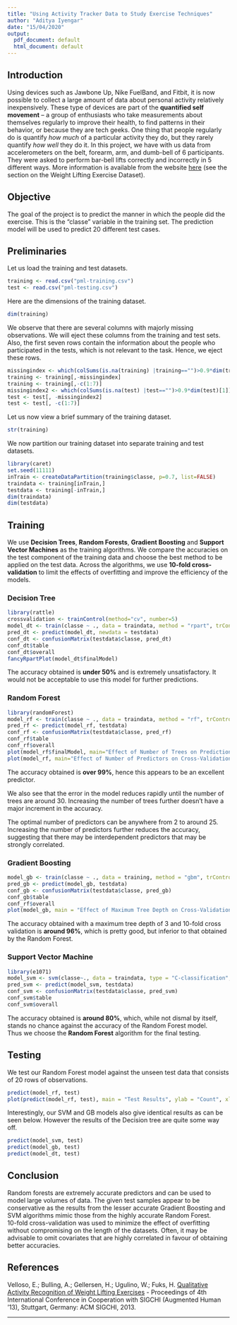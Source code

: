 ---
title: "Using Activity Tracker Data to Study Exercise Techniques"
author: "Aditya Iyengar"
date: "15/04/2020"
output:
  pdf_document: default
  html_document: default
---

## Introduction
Using devices such as Jawbone Up, Nike FuelBand, and Fitbit, it is now possible to collect a large amount of data about personal activity relatively inexpensively. These type of devices are part of the **quantified self movement** – a group of enthusiasts who take measurements about themselves regularly to improve their health, to find patterns in their behavior, or because they are tech geeks. One thing that people regularly do is quantify *how much* of a particular activity they do, but they rarely quantify *how well* they do it. In this project, we have with us data from accelerometers on the belt, forearm, arm, and dumb-bell of 6 participants. They were asked to perform bar-bell lifts correctly and incorrectly in 5 different ways. More information is available from the website [here](http://groupware.les.inf.puc-rio.br/har) (see the section on the Weight Lifting Exercise Dataset).
  
## Objective
The goal of the project is to predict the manner in which the people did the exercise. This is the "classe" variable in the training set. The prediction model will be used to predict 20 different test cases.  

## Preliminaries
Let us load the training and test datasets.  
```{r}
training <- read.csv("pml-training.csv")
test <- read.csv("pml-testing.csv")
```
Here are the dimensions of the training dataset.  
```{r}
dim(training)
```
  
We observe that there are several columns with majorly missing observations. We will eject these columns from the training and test sets. Also, the first seven rows contain the information about the people who participated in the tests, which is not relevant to the task. Hence, we eject these rows.  
```{r}
missingindex <- which(colSums(is.na(training) |training=="")>0.9*dim(training)[1]) 
training <- training[,-missingindex]
training <- training[,-c(1:7)]
missingindex2 <- which(colSums(is.na(test) |test=="")>0.9*dim(test)[1])
test <- test[, -missingindex2]
test <- test[, -c(1:7)]
```
  
Let us now view a brief summary of the training dataset.  
```{r}
str(training)
```
  
We now partition our training dataset into separate training and test datasets.
```{r}
library(caret)
set.seed(11111)
inTrain <- createDataPartition(training$classe, p=0.7, list=FALSE)
traindata <- training[inTrain,]
testdata <- training[-inTrain,]
dim(traindata)
dim(testdata)
```
  
## Training
We use **Decision Trees**, **Random Forests**, **Gradient Boosting** and **Support Vector Machines** as the training algorithms. We compare the accuracies on the test component of the training data and choose the best method to be applied on the test data. Across the algorithms, we use **10-fold cross-validation** to limit the effects of overfitting and improve the efficiency of the models.  
  
### Decision Tree
```{r}
library(rattle)
crossvalidation <- trainControl(method="cv", number=5)
model_dt <- train(classe ~ ., data = traindata, method = "rpart", trControl = crossvalidation)
pred_dt <- predict(model_dt, newdata = testdata)
conf_dt <- confusionMatrix(testdata$classe, pred_dt)
conf_dt$table
conf_dt$overall
fancyRpartPlot(model_dt$finalModel)
```
  
  
The accuracy obtained is **under 50%** and is extremely unsatisfactory. It would not be acceptable to use this model for further predictions.  
  
### Random Forest
```{r}
library(randomForest)
model_rf <- train(classe ~ ., data = traindata, method = "rf", trControl = crossvalidation, verbose = FALSE)
pred_rf <- predict(model_rf, testdata)
conf_rf <- confusionMatrix(testdata$classe, pred_rf)
conf_rf$table
conf_rf$overall
plot(model_rf$finalModel, main="Effect of Number of Trees on Prediction Error")
plot(model_rf, main="Effect of Number of Predictors on Cross-Validation Accuracy")
```
  
  
The accuracy obtained is **over 99%**, hence this appears to be an excellent predictor.
  
We also see that the error in the model reduces rapidly until the number of trees are around 30. Increasing the number of trees further doesn't have a major increment in the accuracy.
  
The optimal number of predictors can be anywhere from 2 to around 25. Increasing the number of predictors further reduces the accuracy, suggesting that there may be interdependent predictors that may be strongly correlated.
  
### Gradient Boosting
```{r}
model_gb <- train(classe ~ ., data = training, method = "gbm", trControl = crossvalidation, verbose=FALSE)
pred_gb <- predict(model_gb, testdata)
conf_gb <- confusionMatrix(testdata$classe, pred_gb)
conf_gb$table
conf_rf$overall
plot(model_gb, main = "Effect of Maximum Tree Depth on Cross-Validation Accuracy")
```
  
  
The accuracy obtained with a maximum tree depth of 3 and 10-fold cross validation is **around 96%**, which is pretty good, but inferior to that obtained by the Random Forest.
  
### Support Vector Machine
```{r}
library(e1071)
model_svm <- svm(classe~., data = traindata, type = "C-classification", kernel = "radial", cost = 5, cross = 10)
pred_svm <- predict(model_svm, testdata)
conf_svm <- confusionMatrix(testdata$classe, pred_svm)
conf_svm$table
conf_svm$overall
```
  
  
The accuracy obtained is **around 80%**, which, while not dismal by itself, stands no chance against the accuracy of the Random Forest model.  
Thus we choose the **Random Forest** algorithm for the final testing.
  
## Testing
We test our Random Forest model against the unseen test data that consists of 20 rows of observations.  
```{r}
predict(model_rf, test)
plot(predict(model_rf, test), main = "Test Results", ylab = "Count", xlab = "Exercise Activity", col = "steelblue")
```
  
  
Interestingly, our SVM and GB models also give identical results as can be seen below. However the results of the Decision tree are quite some way off.
```{r}
predict(model_svm, test)
predict(model_gb, test)
predict(model_dt, test)
```
  
## Conclusion
Random forests are extremely accurate predictors and can be used to model large volumes of data. The given test samples appear to be conservative as the results from the lesser accurate Gradient Boosting and SVM algorithms mimic those from the highly accurate Random Forest.  
10-fold cross-validation was used to minimize the effect of overfitting without compromising on the length of the datasets. Often, it may be advisable to omit covariates that are highly correlated in favour of obtaining better accuracies.  
  
## References
Velloso, E.; Bulling, A.; Gellersen, H.; Ugulino, W.; Fuks, H. [Qualitative Activity Recognition of Weight Lifting Exercises](http://web.archive.org/web/20161224072740/http:/groupware.les.inf.puc-rio.br/work.jsf?p1=11201) - Proceedings of 4th International Conference in Cooperation with SIGCHI (Augmented Human '13), Stuttgart, Germany: ACM SIGCHI, 2013.  
  

------